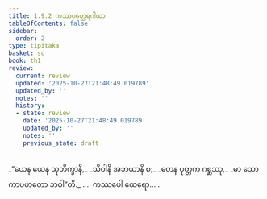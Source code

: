 ```yaml
---
title: 1.9.2 ကဿပတ္ထေရဂါထာ
tableOfContents: false
sidebar:
  order: 2
type: tipitaka
basket: su
book: th1
review:
  current: review
  updated: '2025-10-27T21:48:49.019789'
  updated_by: ''
  notes: ''
  history:
  - state: review
    date: '2025-10-27T21:48:49.019789'
    updated_by: ''
    notes: ''
    previous_state: draft
---
```



<ReviewStatus review={frontmatter.review} showDetails={true} />

<HypothesisAnnotation frontmatter={frontmatter} />

<DynamicBreadcrumb />

<Division number="82" book="th1" e="ch" v="19" p="20">

<Paragraph number="185" type="verses" book="th1">
_“ယေန ယေန သုဘိက္ခာနိ,_  
_သိဝါနိ အဘယာနိ စ;_  
_တေန ပုတ္တက ဂစ္ဆဿု,_  
_မာ သောကာပဟတော ဘဝါ”တိ._  


</Paragraph>
</Division>

<Paragraph number="186" type="center" book="th1">
…  ကဿပေါ ထေရော… .
</Paragraph>